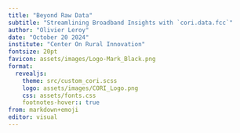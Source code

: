 ```yaml
---
title: "Beyond Raw Data"
subtitle: "Streamlining Broadband Insights with `cori.data.fcc`"
author: "Olivier Leroy"
date: "October 20 2024"
institute: "Center On Rural Innovation"
fontsize: 20pt
favicon: assets/images/Logo-Mark_Black.png
format:
  revealjs: 
    theme: src/custom_cori.scss
    logo: assets/images/CORI_Logo.png
    css: assets/fonts.css
    footnotes-hover:: true
from: markdown+emoji
editor: visual
---
```

